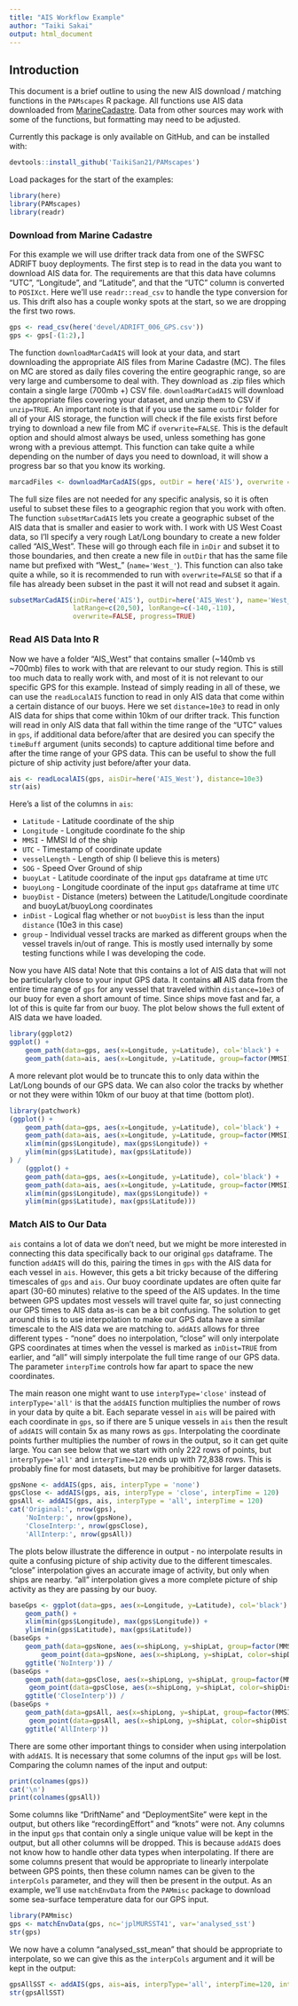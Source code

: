 ```yaml
---
title: "AIS Workflow Example"
author: "Taiki Sakai"
output: html_document
---
```


## Introduction

This document is a brief outline to using the new AIS download / matching functions in the
`PAMscapes` R package. All functions use AIS data downloaded from [MarineCadastre](https://marinecadastre.gov/data/).
Data from other sources may work with some of the functions, but formatting may need to be adjusted.

Currently this package is only available on GitHub, and can be installed with:

```r
devtools::install_github('TaikiSan21/PAMscapes')
```

Load packages for the start of the examples:

```r
library(here)
library(PAMscapes)
library(readr)
```
### Download from Marine Cadastre

For this example we will use drifter track data from one of the SWFSC ADRIFT buoy deployments. The first step
is to read in the data you want to download AIS data for. The requirements are that this data have columns
"UTC", "Longitude", and "Latitude", and that the "UTC" column is converted to `POSIXct`. Here we'll use
`readr::read_csv` to handle the type conversion for us. This drift also has a couple wonky spots at the start,
so we are dropping the first two rows.

```r
gps <- read_csv(here('devel/ADRIFT_006_GPS.csv'))
gps <- gps[-(1:2),]
```

The function `downloadMarCadAIS` will look at your data, and start downloading the appropriate AIS
files from Marine Cadastre (MC). The files on MC are stored as daily files covering the entire geographic
range, so are very large and cumbersome to deal with. They download as .zip files which contain a single large
(700mb +) CSV file. `downloadMarCadAIS` will download the appropriate files covering your dataset, and unzip them 
to CSV if `unzip=TRUE`. An important note is that if you use the same `outDir` folder for all of your AIS storage,
the function will check if the file exists first before trying to download a new file from MC if `overwrite=FALSE`.
This is the default option and should almost always be used, unless something has gone wrong with a previous attempt.
This function can take quite a while depending on the number of days you need to download, it will show a progress
bar so that you know its working.

```r
marcadFiles <- downloadMarCadAIS(gps, outDir = here('AIS'), overwrite = FALSE, unzip=TRUE)
```

The full size files are not needed for any specific analysis, so it is often useful to subset these files to a
geographic region that you work with often. The function `subsetMarCadAIS` lets you create a geographic subset
of the AIS data that is smaller and easier to work with. I work with US West Coast data, so I'll specify a very rough
Lat/Long boundary to create a new folder called "AIS_West". These will go through each file in `inDir` and subset it
to those boundaries, and then create a new file in `outDir` that has the same file name but prefixed with "West_"
(`name='West_'`). This function can also take quite a while, so it is recommended to run with `overwrite=FALSE` so
that if a file has already been subset in the past it will not read and subset it again.

```r
subsetMarCadAIS(inDir=here('AIS'), outDir=here('AIS_West'), name='West_', 
                latRange=c(20,50), lonRange=c(-140,-110),
                overwrite=FALSE, progress=TRUE)
```

### Read AIS Data Into R

Now we have a folder "AIS_West" that contains smaller (~140mb vs ~700mb) files to work with that are relevant
to our study region. This is still too much data to really work with, and most of it is not relevant to our
specific GPS for this example. Instead of simply reading in all of these, we can use the `readLocalAIS` function
to read in only AIS data that come within a certain distance of our buoys. Here we set `distance=10e3` to read in
only AIS data for ships that come within 10km of our drifter track. This function will read in only AIS data that
fall within the time range of the "UTC" values in `gps`, if additional data before/after that are desired you 
can specify the `timeBuff` argument (units seconds) to capture additional time before and after the time range
of your GPS data. This can be useful to show the full picture of ship activity just before/after your data.

```r
ais <- readLocalAIS(gps, aisDir=here('AIS_West'), distance=10e3)
str(ais)
```

Here's a list of the columns in `ais`:

- `Latitude` - Latitude coordinate of the ship
- `Longitude` - Longitude coordinate fo the ship
- `MMSI` - MMSI Id of the ship
-  `UTC` - Timestamp of coordinate update
- `vesselLength` - Length of ship (I believe this is meters)
- `SOG`  - Speed Over Ground of ship
- `buoyLat` - Latitude coordinate of the input `gps` dataframe at time `UTC`
- `buoyLong` - Longitude coordinate of the input `gps` dataframe at time `UTC`
- `buoyDist` - Distance (meters) between the Latitude/Longitude coordinate and buoyLat/buoyLong coordinates
- `inDist` - Logical flag whether or not `buoyDist` is less than the input `distance` (10e3 in this case)
- `group` - Individual vessel tracks are marked as different groups when the vessel travels in/out of range.
This is mostly used internally by some testing functions while I was developing the code.

Now you have AIS data! Note that this contains a lot of AIS data that will not be particularly close
to your input GPS data. It contains **all** AIS data from the entire time range of `gps` for any
vessel that traveled within `distance=10e3` of our buoy for even a short amount of time. Since ships
move fast and far, a lot of this is quite far from our buoy. The plot below shows the full extent of
AIS data we have loaded.

```r
library(ggplot2)
ggplot() +
    geom_path(data=gps, aes(x=Longitude, y=Latitude), col='black') +
    geom_path(data=ais, aes(x=Longitude, y=Latitude, group=factor(MMSI), col=factor(MMSI)))
```

A more relevant plot would be to truncate this to only data within the Lat/Long bounds of our GPS data.
We can also color the tracks by whether or not they were within 10km of our buoy at that time (bottom 
plot).

```r
library(patchwork)
(ggplot() +
    geom_path(data=gps, aes(x=Longitude, y=Latitude), col='black') +
    geom_path(data=ais, aes(x=Longitude, y=Latitude, group=factor(MMSI), col=factor(MMSI))) +
    xlim(min(gps$Longitude), max(gps$Longitude)) +
    ylim(min(gps$Latitude), max(gps$Latitude))
) /
    (ggplot() +
    geom_path(data=gps, aes(x=Longitude, y=Latitude), col='black') +
    geom_path(data=ais, aes(x=Longitude, y=Latitude, group=factor(MMSI), col=inDist)) +
    xlim(min(gps$Longitude), max(gps$Longitude)) +
    ylim(min(gps$Latitude), max(gps$Latitude)))
```

### Match AIS to Our Data

`ais` contains a lot of data we don't need, but we might be more interested in connecting this
data specifically back to our original `gps` dataframe. The function `addAIS` will do this,
pairing the times in `gps` with the AIS data for each vessel in `ais`. However, this gets a bit
tricky because of the differing timescales of `gps` and `ais`. Our buoy coordinate updates are
often quite far apart (30-60 minutes) relative to the speed of the AIS updates. In the time between
GPS updates most vessels will travel quite far, so just connecting our GPS times to AIS data
as-is can be a bit confusing. The solution to get around this is to use interpolation to make
our GPS data have a similar timescale to the AIS data we are matching to. `addAIS` allows for three
different types - "none" does no interpolation, "close" will only interpolate GPS coordinates at times
when the vessel is marked as `inDist=TRUE` from earlier, and "all" will simply interpolate the full
time range of our GPS data. The parameter `interpTime` controls how far apart to space the new coordinates.

The main reason one might want to use `interpType='close'` instead of `interpType='all'` is that the 
`addAIS` function multiplies the number of rows in your data by quite a bit. Each separate vessel in `ais`
will be paired with each coordinate in `gps`, so if there are 5 unique vessels in `ais` then the result
of `addAIS` will contain 5x as many rows as `gps`. Interpolating the coordinate points further multiplies
the number of rows in the output, so it can get quite large. You can see below that we start with only
222 rows of points, but `interpType='all'` and `interpTime=120` ends up with 72,838 rows. This is probably
fine for most datasets, but may be prohibitive for larger datasets.

```r
gpsNone <- addAIS(gps, ais, interpType = 'none')
gpsClose <- addAIS(gps, ais, interpType = 'close', interpTime = 120)
gpsAll <- addAIS(gps, ais, interpType = 'all', interpTime = 120)
cat('Original:', nrow(gps),
    'NoInterp:', nrow(gpsNone),
    'CloseInterp:', nrow(gpsClose),
    'AllInterp:', nrow(gpsAll))
```
The plots below illustrate the difference in output - no interpolate results in quite a 
confusing picture of ship activity due to the different timescales. "close" interpolation
gives an accurate image of activity, but only when ships are nearby. "all" interpolation
gives a more complete picture of ship activity as they are passing by our buoy. 

```r
baseGps <- ggplot(data=gps, aes(x=Longitude, y=Latitude), col='black') +
    geom_path() +
    xlim(min(gps$Longitude), max(gps$Longitude)) +
    ylim(min(gps$Latitude), max(gps$Latitude))
(baseGps +
    geom_path(data=gpsNone, aes(x=shipLong, y=shipLat, group=factor(MMSI), color=shipDist < 10e3)) +
        geom_point(data=gpsNone, aes(x=shipLong, y=shipLat, color=shipDist < 10e3)) +
    ggtitle('NoInterp')) /
(baseGps +
    geom_path(data=gpsClose, aes(x=shipLong, y=shipLat, group=factor(MMSI), color=shipDist < 10e3)) +
     geom_point(data=gpsClose, aes(x=shipLong, y=shipLat, color=shipDist < 10e3)) +
    ggtitle('CloseInterp')) /
(baseGps +
    geom_path(data=gpsAll, aes(x=shipLong, y=shipLat, group=factor(MMSI), color=shipDist < 10e3)) +
     geom_point(data=gpsAll, aes(x=shipLong, y=shipLat, color=shipDist < 10e3)) +
    ggtitle('AllInterp'))
```

There are some other important things to consider when using interpolation with `addAIS`. It
is necessary that some columns of the input `gps` will be lost. Comparing the column names
of the input and output:

```r
print(colnames(gps))
cat('\n')
print(colnames(gpsAll))
```

Some columns like "DriftName" and "DeploymentSite" were kept in the output, but others like "recordingEffort"
and "knots" were not. Any columns in the input `gps` that contain only a single unique value will be kept in the 
output, but all other columns will be dropped. This is because `addAIS` does not know how to handle other data types
when interpolating. If there are some columns present that would be appropriate to linearly interpolate between GPS
points, then these column names can be given to the `interpCols` parameter, and they will then be present in the output.
As an example, we'll use `matchEnvData` from the `PAMmisc` package to download some sea-surface temperature data for
our GPS input.

```r
library(PAMmisc)
gps <- matchEnvData(gps, nc='jplMURSST41', var='analysed_sst')
str(gps)
```

We now have a column "analysed_sst_mean" that should be appropriate to interpolate, so we can give this
as the `interpCols` argument and it will be kept in the output:

```r
gpsAllSST <- addAIS(gps, ais=ais, interpType='all', interpTime=120, interpCols='analysed_sst_mean')
str(gpsAllSST)
```
